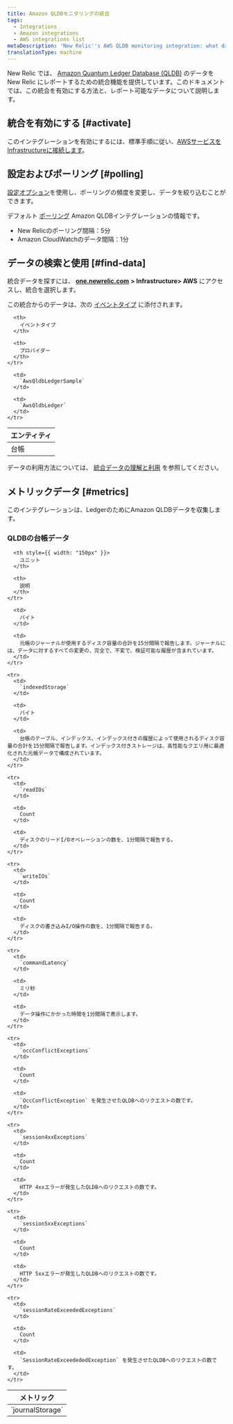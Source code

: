 ```yaml
---
title: Amazon QLDBモニタリングの統合
tags:
  - Integrations
  - Amazon integrations
  - AWS integrations list
metaDescription: 'New Relic''s AWS QLDB monitoring integration: what data it reports, and how to enable it.'
translationType: machine
---
```


New Relic では、 [Amazon Quantum Ledger Database (QLDB)](https://aws.amazon.com/qldb/) のデータを New Relic にレポートするための統合機能を提供しています。このドキュメントでは、この統合を有効にする方法と、レポート可能なデータについて説明します。

## 統合を有効にする [#activate]

このインテグレーションを有効にするには、標準手順に従い、[AWSサービスをInfrastructureに接続します](/docs/infrastructure/infrastructure-integrations/getting-started/connect-aws-integrations-infrastructure)。

## 設定およびポーリング [#polling]

[設定オプション](/docs/integrations/new-relic-integrations/getting-started/configure-polling-frequency-data-collection-cloud-integrations)を使用し、ポーリングの頻度を変更し、データを絞り込むことができます。

デフォルト [ポーリング](/docs/infrastructure/amazon-integrations/aws-integrations-list/aws-polling-intervals-infrastructure-integrations) Amazon QLDBインテグレーションの情報です。

* New Relicのポーリング間隔：5分
* Amazon CloudWatchのデータ間隔：1分

## データの検索と使用 [#find-data]

統合データを探すには、 [**one.newrelic.com**](http://one.newrelic.com) **> Infrastructure> AWS** にアクセスし、統合を選択します。

この統合からのデータは、次の [イベントタイプ](/docs/insights/use-insights-ui/getting-started/introduction-new-relic-insights#event-type) に添付されます。

<table>
  <thead>
    <tr>
      <th>
        エンティティ
      </th>

      <th>
        イベントタイプ
      </th>

      <th>
        プロバイダー
      </th>
    </tr>
  </thead>

  <tbody>
    <tr>
      <td>
        台帳
      </td>

      <td>
        `AwsQldbLedgerSample`
      </td>

      <td>
        `AwsQldbLedger`
      </td>
    </tr>
  </tbody>
</table>

データの利用方法については、 [統合データの理解と利用](/docs/infrastructure/integrations/find-use-infrastructure-integration-data) を参照してください。

## メトリックデータ [#metrics]

このインテグレーションは、LedgerのためにAmazon QLDBデータを収集します。

### QLDBの台帳データ

<table>
  <thead>
    <tr>
      <th style={{ width: "275px" }}>
        メトリック
      </th>

      <th style={{ width: "150px" }}>
        ユニット
      </th>

      <th>
        説明
      </th>
    </tr>
  </thead>

  <tbody>
    <tr>
      <td>
        `journalStorage`
      </td>

      <td>
        バイト
      </td>

      <td>
        元帳のジャーナルが使用するディスク容量の合計を15分間隔で報告します。ジャーナルには、データに対するすべての変更の、完全で、不変で、検証可能な履歴が含まれています。
      </td>
    </tr>

    <tr>
      <td>
        `indexedStorage`
      </td>

      <td>
        バイト
      </td>

      <td>
        台帳のテーブル、インデックス、インデックス付きの履歴によって使用されるディスク容量の合計を15分間隔で報告します。インデックス付きストレージは、高性能なクエリ用に最適化された元帳データで構成されています。
      </td>
    </tr>

    <tr>
      <td>
        `readIOs`
      </td>

      <td>
        Count
      </td>

      <td>
        ディスクのリードI/Oオペレーションの数を、1分間隔で報告する。
      </td>
    </tr>

    <tr>
      <td>
        `writeIOs`
      </td>

      <td>
        Count
      </td>

      <td>
        ディスクの書き込みI/O操作の数を、1分間隔で報告する。
      </td>
    </tr>

    <tr>
      <td>
        `commandLatency`
      </td>

      <td>
        ミリ秒
      </td>

      <td>
        データ操作にかかった時間を1分間隔で表示します。
      </td>
    </tr>

    <tr>
      <td>
        `occConflictExceptions`
      </td>

      <td>
        Count
      </td>

      <td>
        `OccConflictException` を発生させたQLDBへのリクエストの数です。
      </td>
    </tr>

    <tr>
      <td>
        `session4xxExceptions`
      </td>

      <td>
        Count
      </td>

      <td>
        HTTP 4xxエラーが発生したQLDBへのリクエストの数です。
      </td>
    </tr>

    <tr>
      <td>
        `session5xxExceptions`
      </td>

      <td>
        Count
      </td>

      <td>
        HTTP 5xxエラーが発生したQLDBへのリクエストの数です。
      </td>
    </tr>

    <tr>
      <td>
        `sessionRateExceededExceptions`
      </td>

      <td>
        Count
      </td>

      <td>
        `SessionRateExceedededException` を発生させたQLDBへのリクエストの数です。
      </td>
    </tr>
  </tbody>
</table>
